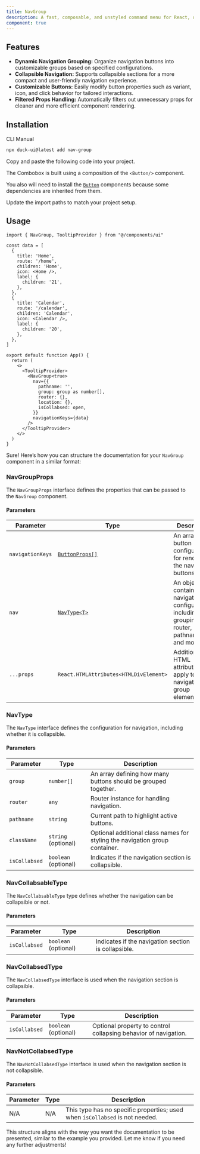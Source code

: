 ```yaml
---
title: NavGroup 
description: A fast, composable, and unstyled command menu for React, offering flexibility and customization for building command interfaces with optimal performance. 
component: true
---
```


<ComponentPreview
  name="NavGroupMainDemo"
  description="A NavGroup"
  showSettings={true}
/>

## Features

- **Dynamic Navigation Grouping:** Organize navigation buttons into customizable groups based on specified configurations.
- **Collapsible Navigation:** Supports collapsible sections for a more compact and user-friendly navigation experience.
- **Customizable Buttons:** Easily modify button properties such as variant, icon, and click behavior for tailored interactions.
- **Filtered Props Handling:** Automatically filters out unnecessary props for cleaner and more efficient component rendering.

## Installation

<Tabs defaultValue="cli">

<TabsList>
  <TabsTrigger value="cli">CLI</TabsTrigger>
  <TabsTrigger value="manual">Manual</TabsTrigger>
</TabsList>
<TabsContent value="cli">

```bash
npx duck-ui@latest add nav-group 
```

</TabsContent>

<TabsContent value="manual">

<Steps>

<Step>Copy and paste the following code into your project.</Step>

<ComponentSource name="NavGroup" />

<Step>The Combobox is built using a composition of the `<Button/>` component.</Step>

<Step>You also will need to install the [`Button`](/docs/components/Command#installation) components because some dependencies
    are inherited from them.</Step>

<Step>Update the import paths to match your project setup.</Step>

</Steps>

</TabsContent>

</Tabs>

## Usage

```tsx
import { NavGroup, TooltipProvider } from "@/components/ui"
```

```tsx
const data = [
  {
    title: 'Home',
    route: '/home',
    children: 'Home',
    icon: <Home />,
    label: {
      children: '21',
    },
  },
  {
    title: 'Calendar',
    route: '/calendar',
    children: 'Calendar',
    icon: <Calendar />,
    label: {
      children: '20',
    },
  },
]

export default function App() {
  return (
    <>
      <TooltipProvider>
        <NavGroup<true>
          nav={{
            pathname: '',
            group: group as number[],
            router: {},
            location: {},
            isCollabsed: open,
          }}
          navigationKeys={data}
        />
      </TooltipProvider>
    </>
  )
}
```

Sure! Here’s how you can structure the documentation for your `NavGroup` component in a similar format:

### NavGroupProps

The `NavGroupProps` interface defines the properties that can be passed to the `NavGroup` component.

#### Parameters

| Parameter       | Type                                                | Description                                                                                   |
| --------------- | --------------------------------------------------- | --------------------------------------------------------------------------------------------- |
| `navigationKeys`| [`ButtonProps[]`](/docs/components/Button#buttonprops)                                     | An array of button configurations for rendering the navigation buttons.                       |
| `nav`           | [`NavType<T>`](#navtype)                            | An object containing navigation configuration, including groupings, router, pathname, and more.|
| `...props`      | `React.HTMLAttributes<HTMLDivElement>`              | Additional HTML attributes to apply to the navigation group element.                          |

### NavType

The `NavType` interface defines the configuration for navigation, including whether it is collapsible.

#### Parameters

| Parameter       | Type                                                | Description                                                                                   |
| --------------- | --------------------------------------------------- | --------------------------------------------------------------------------------------------- |
| `group`         | `number[]`                                          | An array defining how many buttons should be grouped together.                                |
| `router`        | `any`                                               | Router instance for handling navigation.                                                      |
| `pathname`      | `string`                                            | Current path to highlight active buttons.                                                     |
| `className`     | `string` (optional)                                 | Optional additional class names for styling the navigation group container.                   |
| `isCollabsed`   | `boolean` (optional)                                | Indicates if the navigation section is collapsible.                                           |

### NavCollabsableType

The `NavCollabsableType` type defines whether the navigation can be collapsible or not.

#### Parameters

| Parameter       | Type                                                | Description                                                                                   |
| --------------- | --------------------------------------------------- | --------------------------------------------------------------------------------------------- |
| `isCollabsed`   | `boolean` (optional)                                | Indicates if the navigation section is collapsible.                                           |

### NavCollabsedType

The `NavCollabsedType` interface is used when the navigation section is collapsible.

#### Parameters

| Parameter       | Type                                                | Description                                                                                   |
| --------------- | --------------------------------------------------- | --------------------------------------------------------------------------------------------- |
| `isCollabsed`   | `boolean` (optional)                                | Optional property to control collapsing behavior of navigation.                               |

### NavNotCollabsedType

The `NavNotCollabsedType` interface is used when the navigation section is not collapsible.

#### Parameters

| Parameter       | Type                                                | Description                                                                                   |
| --------------- | --------------------------------------------------- | --------------------------------------------------------------------------------------------- |
| N/A             | N/A                                                 | This type has no specific properties; used when `isCollabsed` is not needed.                  |

This structure aligns with the way you want the documentation to be presented, similar to the example you provided. Let me know if you need any further adjustments!
